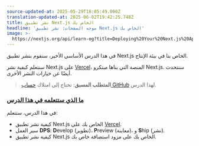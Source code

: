 ```yaml
---
source-updated-at: 2025-05-29T18:05:49.000Z
translation-updated-at: 2025-06-02T19:42:25.748Z
title: نشر تطبيق Next.js الخاص بك
headline: 'موجه الصفحات: نشر تطبيق Next.js الخاص بك'
image: >-
  https://nextjs.org/api/learn-og?title=Deploying%20Your%20Next.js%20App&amp;chapter=41
---
```


في هذا الدرس الأساسي الأخير، سنقوم بنشر تطبيق Next.js الخاص بنا في بيئة الإنتاج.

سنتعلم كيفية نشر Next.js على [Vercel](https://vercel.com)، المنصة التي بناها مبتكرو Next.js. سنتحدث أيضًا عن خيارات النشر الأخرى.

> **المتطلب المسبق**: تحتاج إلى امتلاك [حساب GitHub](https://github.com/) لهذا الدرس.

### [ما الذي ستتعلمه في هذا الدرس](#what-youll-learn-in-this-lesson)

في هذا الدرس، ستتعلم:

* كيفية نشر تطبيق Next.js الخاص بك على [Vercel](https://vercel.com).
* سير العمل **DPS**: **D**evelop (تطوير)، **P**review (معاينة)، و **S**hip (نشر).
* كيفية نشر تطبيق Next.js الخاص بك على مزود استضافة خاص بك.